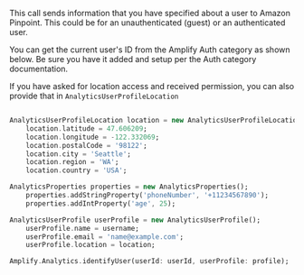 This call sends information that you have specified about a user to Amazon Pinpoint. This could be for an unauthenticated (guest) or an authenticated user.

You can get the current user's ID from the Amplify Auth category as shown below. Be sure you have it added and setup per the Auth category documentation.

If you have asked for location access and received permission, you can also provide that in `AnalyticsUserProfileLocation`


```dart

AnalyticsUserProfileLocation location = new AnalyticsUserProfileLocation();
    location.latitude = 47.606209;
    location.longitude = -122.332069;
    location.postalCode = '98122';
    location.city = 'Seattle';
    location.region = 'WA';
    location.country = 'USA';

AnalyticsProperties properties = new AnalyticsProperties();
    properties.addStringProperty('phoneNumber', '+11234567890'); 
    properties.addIntProperty('age', 25); 

AnalyticsUserProfile userProfile = new AnalyticsUserProfile();
    userProfile.name = username;
    userProfile.email = 'name@example.com';
    userProfile.location = location; 

Amplify.Analytics.identifyUser(userId: userId, userProfile: profile);
```